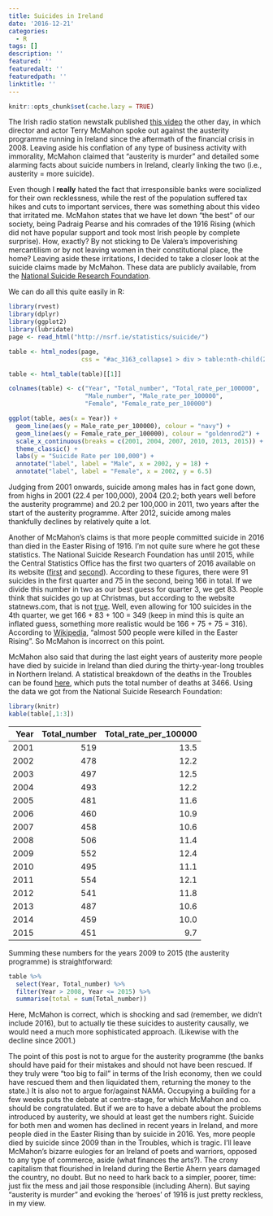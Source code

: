 ```yaml
---
title: Suicides in Ireland
date: '2016-12-21'
categories:
  - R
tags: []
description: ''
featured: ''
featuredalt: ''
featuredpath: ''
linktitle: ''
---
```


```r
knitr::opts_chunk$set(cache.lazy = TRUE)
```


The Irish radio station newstalk published [this video](https://www.facebook.com/newstalkfm/videos/10155656582617907/) the other day, in which director and actor Terry McMahon spoke out against the austerity programme running in Ireland since the aftermath of the financial crisis in 2008. Leaving aside his conflation of any type of business activity with immorality, McMahon claimed that "austerity is murder" and detailed some alarming facts about suicide numbers in Ireland, clearly linking the two (i.e., austerity = more suicide).   

Even though I **really** hated the fact that irresponsible banks were socialized for their own recklessness, while the rest of the population suffered tax hikes and cuts to important services, there was something about this video that irritated me. McMahon states that we have let down "the best" of our society, being Padraig Pearse and his comrades of the 1916 Rising (which did not have popular support and took most Irish people by complete surprise). How, exactly? By not sticking to De Valera's impoverishing mercantilism or by not leaving women in their constitutional place, the home? Leaving aside these irritations, I decided to take a closer look at the suicide claims made by McMahon. These data are publicly available, from the [National Suicide Research Foundation](http://nsrf.ie/statistics/suicide/).   


We can do all this quite easily in R:  


```r
library(rvest)
library(dplyr)
library(ggplot2)
library(lubridate)
page <- read_html("http://nsrf.ie/statistics/suicide/")

table <- html_nodes(page,
                    css = "#ac_3163_collapse1 > div > table:nth-child(2)")

table <- html_table(table)[[1]]

colnames(table) <- c("Year", "Total_number", "Total_rate_per_100000",
                     "Male_number", "Male_rate_per_100000",
                     "Female", "Female_rate_per_100000")

ggplot(table, aes(x = Year)) +
  geom_line(aes(y = Male_rate_per_100000), colour = "navy") +
  geom_line(aes(y = Female_rate_per_100000), colour = "goldenrod2") +
  scale_x_continuous(breaks = c(2001, 2004, 2007, 2010, 2013, 2015)) +
  theme_classic() +
  labs(y = "Suicide Rate per 100,000") +
  annotate("label", label = "Male", x = 2002, y = 18) +
  annotate("label", label = "Female", x = 2002, y = 6.5)
```


Judging from 2001 onwards, suicide among males has in fact gone down, from highs in 2001 (22.4 per 100,000), 2004 (20.2; both years well before the austerity programme) and 20.2 per 100,000 in 2011, two years after the start of the austerity programme. After 2012, suicide among males thankfully declines by relatively quite a lot.  

Another of McMahon's claims is that more people committed suicide in 2016 than died in the Easter Rising of 1916. I'm not quite sure where he got these statistics. The National Suicide Research Foundation has until 2015, while the Central Statistics Office has the first two quarters of 2016 available on its website ([first](http://www.cso.ie/en/releasesandpublications/ep/p-vs/vitalstatisticsfirstquarter2016/) and [second](http://www.cso.ie/en/releasesandpublications/ep/p-vs/vitalstatisticssecondquarter2016/)). According to these figures, there were 91 suicides in the first quarter and 75 in the second, being 166 in total. If we divide this number in two as our best guess for quarter 3, we get 83. People think that suicides go up at Christmas, but according to the website statnews.com, that is not [true](https://www.statnews.com/2015/12/30/suicides-rise-after-christmas/). Well, even allowing for 100 suicides in the 4th quarter, we get 166 + 83 + 100 = 349 (keep in mind this is quite an inflated guess, something more realistic would be 166 + 75 + 75 = 316). According to [Wikipedia](https://en.wikipedia.org/wiki/Easter_Rising), "almost 500 people were killed in the Easter Rising". So McMahon is incorrect on this point.  

McMahon also said that during the last eight years of austerity more people have died by suicide in Ireland than died during the thirty-year-long troubles in Northern Ireland. A statistical breakdown of the deaths in the Troubles can be found [here](http://www.wesleyjohnston.com/users/ireland/past/troubles/troubles_stats.html), which puts the total number of deaths at 3466. Using the data we got from the National Suicide Research Foundation:  


```r
library(knitr)
kable(table[,1:3])
```



| Year| Total_number| Total_rate_per_100000|
|----:|------------:|---------------------:|
| 2001|          519|                  13.5|
| 2002|          478|                  12.2|
| 2003|          497|                  12.5|
| 2004|          493|                  12.2|
| 2005|          481|                  11.6|
| 2006|          460|                  10.9|
| 2007|          458|                  10.6|
| 2008|          506|                  11.4|
| 2009|          552|                  12.4|
| 2010|          495|                  11.1|
| 2011|          554|                  12.1|
| 2012|          541|                  11.8|
| 2013|          487|                  10.6|
| 2014|          459|                  10.0|
| 2015|          451|                   9.7|

Summing these numbers for the years 2009 to 2015 (the austerity programme) is straightforward:


```r
table %>%
  select(Year, Total_number) %>%
  filter(Year > 2008, Year <= 2015) %>%
  summarise(total = sum(Total_number))
```


Here, McMahon is correct, which is shocking and sad (remember, we didn't include 2016), but to actually tie these suicides to austerity causally, we would need a much more sophisticated approach. (Likewise with the decline since 2001.)    

The point of this post is not to argue for the austerity programme (the banks should have paid for their mistakes and should not have been rescued. If they truly were "too big to fail" in terms of the Irish economy, then we could have rescued them and then liquidated them, returning the money to the state.) It is also not to argue for/against NAMA. Occupying a building for a few weeks puts the debate at centre-stage, for which McMahon and co. should be congratulated. But if we are to have a debate about the problems introduced by austerity, we should at least get the numbers right. Suicide for both men and women has declined in recent years in Ireland, and more people died in the Easter Rising than by suicide in 2016. Yes, more people died by suicide since 2009 than in the Troubles, which is tragic. I'll leave McMahon's bizarre eulogies for an Ireland of poets and warriors, opposed to any type of commerce, aside (what finances the arts?). The crony capitalism that flourished in Ireland during the Bertie Ahern years damaged the country, no doubt. But no need to hark back to a simpler, poorer, time: just fix the mess and jail those responsible (including Ahern). But saying "austerity is murder" and evoking the 'heroes' of 1916 is just pretty reckless, in my view.  